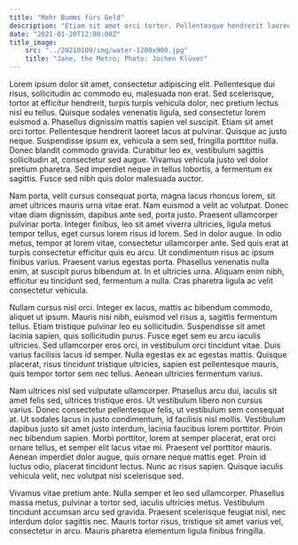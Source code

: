 ```yaml
---
title: "Mehr Bumms fürs Geld"
description: "Etiam sit amet orci tortor. Pellentesque hendrerit laoreet lacus at pulvinar."
date: "2021-01-20T12:00:00Z"
title_image:
    src: "../20210109/img/water-1200x900.jpg"
    title: "Jane, the Metro; Photo: Jochen Klüver"
---
```


Lorem ipsum dolor sit amet, consectetur adipiscing elit. Pellentesque dui risus, sollicitudin ac commodo eu, malesuada 
non erat. Sed scelerisque, tortor at efficitur hendrerit, turpis turpis vehicula dolor, nec pretium lectus nisl eu 
tellus. Quisque sodales venenatis ligula, sed consectetur lorem euismod a. Phasellus dignissim mattis sapien vel 
suscipit. Etiam sit amet orci tortor. Pellentesque hendrerit laoreet lacus at pulvinar. Quisque ac justo neque. 
Suspendisse ipsum ex, vehicula a sem sed, fringilla porttitor nulla. Donec blandit commodo gravida. Curabitur leo ex, 
vestibulum sagittis sollicitudin at, consectetur sed augue. Vivamus vehicula justo vel dolor pretium pharetra. Sed 
imperdiet neque in tellus lobortis, a fermentum ex sagittis. Fusce sed nibh quis dolor malesuada auctor.

Nam porta, velit cursus consequat porta, magna lacus rhoncus lorem, sit amet ultrices mauris urna vitae erat. Nam 
euismod a velit ac volutpat. Donec vitae diam dignissim, dapibus ante sed, porta justo. Praesent ullamcorper pulvinar 
porta. Integer finibus, leo sit amet viverra ultricies, ligula metus tempor tellus, eget cursus lorem risus id lorem. 
Sed in dolor augue. In odio metus, tempor at lorem vitae, consectetur ullamcorper ante. Sed quis erat at turpis 
consectetur efficitur quis eu arcu. Ut condimentum risus ac ipsum finibus varius. Praesent varius egestas porta. 
Phasellus venenatis nulla enim, at suscipit purus bibendum at. In et ultricies urna. Aliquam enim nibh, efficitur eu 
tincidunt sed, fermentum a nulla. Cras pharetra ligula ac velit consectetur vehicula.

Nullam cursus nisl orci. Integer ex lacus, mattis ac bibendum commodo, aliquet ut ipsum. Mauris nisi nibh, euismod vel 
risus a, sagittis fermentum tellus. Etiam tristique pulvinar leo eu sollicitudin. Suspendisse sit amet lacinia sapien, 
quis sollicitudin purus. Fusce eget sem eu arcu iaculis ultricies. Sed ullamcorper eros orci, in vestibulum orci 
tincidunt vitae. Duis varius facilisis lacus id semper. Nulla egestas ex ac egestas mattis. Quisque placerat, risus 
tincidunt tristique ultricies, sapien est pellentesque mauris, quis tempor tortor sem nec tellus. Aenean ultricies 
fermentum varius.

Nam ultrices nisl sed vulputate ullamcorper. Phasellus arcu dui, iaculis sit amet felis sed, ultrices tristique eros. 
Ut vestibulum libero non cursus varius. Donec consectetur pellentesque felis, ut vestibulum sem consequat at. Ut 
sodales lacus in justo condimentum, id facilisis nisl mollis. Vestibulum dapibus justo sit amet justo interdum, 
lacinia faucibus lorem porttitor. Proin nec bibendum sapien. Morbi porttitor, lorem at semper placerat, erat orci 
ornare tellus, et semper elit lacus vitae mi. Praesent vel porttitor mauris. Aenean imperdiet dolor augue, quis ornare 
neque mattis eget. Proin id luctus odio, placerat tincidunt lectus. Nunc ac risus sapien. Quisque iaculis vehicula 
velit, nec volutpat nisl scelerisque sed.

Vivamus vitae pretium ante. Nulla semper et leo sed ullamcorper. Phasellus massa metus, pulvinar a tortor sed, 
iaculis ultricies metus. Vestibulum tincidunt accumsan arcu sed gravida. Praesent scelerisque feugiat nisl, nec 
interdum dolor sagittis nec. Mauris tortor risus, tristique sit amet varius vel, consectetur in arcu. Mauris pharetra 
elementum ligula finibus fringilla.